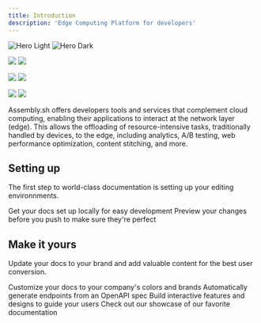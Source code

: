 ```yaml
---
title: Introduction
description: 'Edge Computing Platform for developers'
---
```


<img
  className="block dark:hidden"
  src="/images/hero-light.svg"
  alt="Hero Light"
/>
<img
  className="hidden dark:block"
  src="/images/hero-dark.svg"
  alt="Hero Dark"
/>


<img
  className="block dark:hidden"
  src="/images/standard-light.jpg"
/>
<img
  className="hidden dark:block"
  src="/images/standard-dark.jpg"
/>


<img
  className="block dark:hidden"
  src="/images/assembly-client-sdk-light.jpg"
/>
<img
  className="hidden dark:block"
  src="/images/assembly-client-sdk-dark.jpg"
/>


<img
  className="block dark:hidden"
  src="/images/assembly-edge-proxy-light.jpg"
/>
<img
  className="hidden dark:block"
  src="/images/assembly-edge-proxy-dark.jpg"
/>


Assembly.sh offers developers tools and services that complement cloud computing, enabling their applications to interact at the network layer (edge). This allows the offloading of resource-intensive tasks, traditionally handled by devices, to the edge, including analytics, A/B testing, web performance optimization, content stitching, and more.

## Setting up

The first step to world-class documentation is setting up your editing environnments.

<CardGroup cols={2}>
  <Card
    title="Edit Your Docs"
    icon="pen-to-square"
    href="https://mintlify.com/docs/quickstart"
  >
    Get your docs set up locally for easy development
  </Card>
  <Card
    title="Preview Changes"
    icon="image"
    href="https://mintlify.com/docs/development"
  >
    Preview your changes before you push to make sure they're perfect
  </Card>
</CardGroup>

## Make it yours

Update your docs to your brand and add valuable content for the best user conversion.

<CardGroup cols={2}>
  <Card
    title="Customize Style"
    icon="palette"
    href="https://mintlify.com/docs/settings/global"
  >
    Customize your docs to your company's colors and brands
  </Card>
  <Card
    title="Reference APIs"
    icon="code"
    href="https://mintlify.com/docs/api-playground/openapi"
  >
    Automatically generate endpoints from an OpenAPI spec
  </Card>
  <Card
    title="Add Components"
    icon="screwdriver-wrench"
    href="https://mintlify.com/docs/components/accordion"
  >
    Build interactive features and designs to guide your users
  </Card>
  <Card
    title="Get Inspiration"
    icon="stars"
    href="https://mintlify.com/showcase"
  >
    Check out our showcase of our favorite documentation
  </Card>
</CardGroup>

<Snippet file="snippet-assembly-sdk.mdx" />
